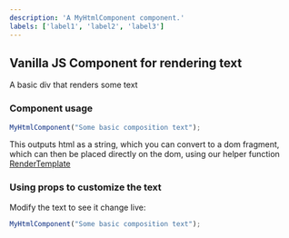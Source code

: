 ```yaml
---
description: 'A MyHtmlComponent component.'
labels: ['label1', 'label2', 'label3']
---
```



## Vanilla JS Component for rendering text

A basic div that renders some text

### Component usage
```js
MyHtmlComponent("Some basic composition text");
```
This outputs html as a string, which you can convert to a dom fragment, which can then be placed directly on the dom,
using our helper function [RenderTemplate](https://bit.dev/teambit/html/modules/render-template)

### Using props to customize the text

Modify the text to see it change live:
```js live
MyHtmlComponent("Some basic composition text");
```
